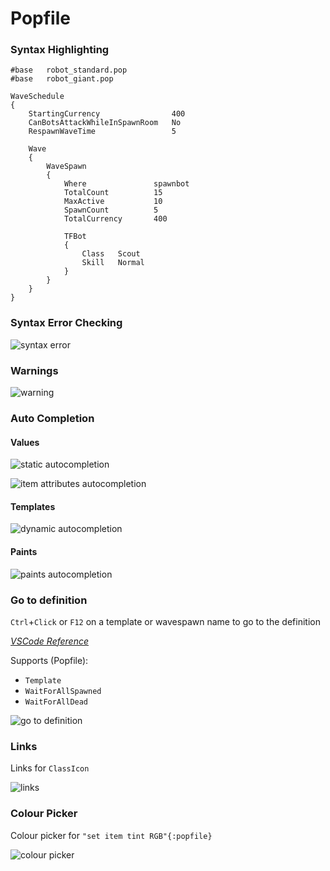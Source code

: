 
# Popfile

### Syntax Highlighting

```popfile copy=false
#base	robot_standard.pop
#base	robot_giant.pop

WaveSchedule
{
	StartingCurrency				400
	CanBotsAttackWhileInSpawnRoom	No
	RespawnWaveTime					5

	Wave
	{
		WaveSpawn
		{
			Where				spawnbot
			TotalCount			15
			MaxActive			10
			SpawnCount			5
			TotalCurrency		400

			TFBot
			{
				Class	Scout
				Skill	Normal
			}
		}
	}
}
```

### Syntax Error Checking

![syntax error](./mvm_bigrock_syntax_error.png)

### Warnings

![warning](./mvm_bigrock_warning.png)

### Auto Completion

#### Values

![static autocompletion](./autocompletion_static.png)

![item attributes autocompletion](./autocompletion_itemattributes.png)

#### Templates

![dynamic autocompletion](./autocompletion_dynamic.png)

#### Paints

![paints autocompletion](./autocompletion_paints.png)

### Go to definition

`Ctrl`+`Click` or `F12` on a template or wavespawn name to go to the definition

*[VSCode Reference](https://code.visualstudio.com/docs/editor/editingevolved#_go-to-definition)*

Supports (Popfile):
 - `Template`
 - `WaitForAllSpawned`
 - `WaitForAllDead`

![go to definition](./go_to_definition.gif)

### Links

Links for `ClassIcon`

![links](./links.gif)

### Colour Picker

Colour picker for `"set item tint RGB"{:popfile}`

![colour picker](./colour_picker.png)
